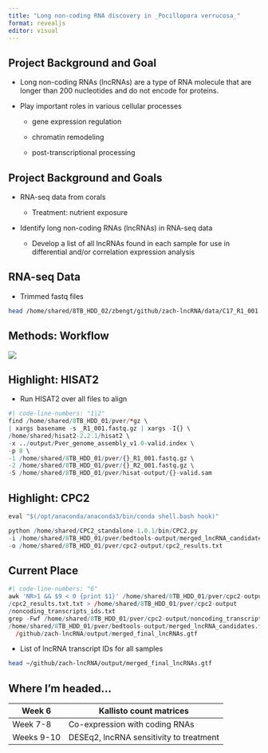 ```yaml
---
title: "Long non-coding RNA discovery in _Pocillopora verrucosa_"
format: revealjs
editor: visual
---
```


## Project Background and Goal

-   Long non-coding RNAs (lncRNAs) are a type of RNA molecule that are longer than 200 nucleotides and do not encode for proteins.

-   Play important roles in various cellular processes

    -   gene expression regulation

    -   chromatin remodeling

    -   post-transcriptional processing

## Project Background and Goals

-   RNA-seq data from corals

    -   Treatment: nutrient exposure

-   Identify long non-coding RNAs (lncRNAs) in RNA-seq data

    -   Develop a list of all lncRNAs found in each sample for use in differential and/or correlation expression analysis

## RNA-seq Data

-   Trimmed fastq files

```bash
head /home/shared/8TB_HDD_02/zbengt/github/zach-lncRNA/data/C17_R1_001.fastq
```

## Methods: Workflow

![](workflow.png)

## Highlight: HISAT2

-   Run HISAT2 over all files to align

```r
#| code-line-numbers: "1|2"
find /home/shared/8TB_HDD_01/pver/*gz \
| xargs basename -s _R1_001.fastq.gz | xargs -I{} \
/home/shared/hisat2-2.2.1/hisat2 \
-x ../output/Pver_genome_assembly_v1.0-valid.index \
-p 8 \
-1 /home/shared/8TB_HDD_01/pver/{}_R1_001.fastq.gz \
-2 /home/shared/8TB_HDD_01/pver/{}_R2_001.fastq.gz \
-S /home/shared/8TB_HDD_01/pver/hisat-output/{}-valid.sam
```

## Highlight: CPC2

```r
eval "$(/opt/anaconda/anaconda3/bin/conda shell.bash hook)"

python /home/shared/CPC2_standalone-1.0.1/bin/CPC2.py 
-i /home/shared/8TB_HDD_01/pver/bedtools-output/merged_lncRNA_candidates.fasta 
-o /home/shared/8TB_HDD_01/pver/cpc2-output/cpc2_results.txt
```

## Current Place

```r
#| code-line-numbers: "6"
awk 'NR>1 && $9 < 0 {print $1}' /home/shared/8TB_HDD_01/pver/cpc2-output
/cpc2_results.txt.txt > /home/shared/8TB_HDD_01/pver/cpc2-output
/noncoding_transcripts_ids.txt
grep -Fwf /home/shared/8TB_HDD_01/pver/cpc2-output/noncoding_transcripts_ids.txt 
/home/shared/8TB_HDD_01/pver/bedtools-output/merged_lncRNA_candidates.fasta > ~ 
  /github/zach-lncRNA/output/merged_final_lncRNAs.gtf
```

-   List of lncRNA transcript IDs for all samples

```bash
head ~/github/zach-lncRNA/output/merged_final_lncRNAs.gtf
```

## Where I'm headed...

| Week 6     | Kallisto count matrices                 |
|------------|-----------------------------------------|
| Week 7-8   | Co-expression with coding RNAs          |
| Weeks 9-10 | DESEq2, lncRNA sensitivity to treatment |
